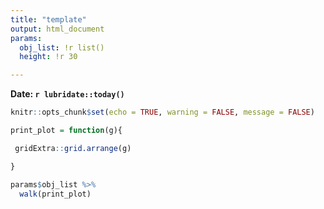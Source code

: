 ```yaml
---
title: "template"
output: html_document
params:
  obj_list: !r list()
  height: !r 30

---
```


**Date: `r lubridate::today()`**

```r
knitr::opts_chunk$set(echo = TRUE, warning = FALSE, message = FALSE)
```

```r


print_plot = function(g){

 gridExtra::grid.arrange(g)   

}

params$obj_list %>%
  walk(print_plot)

```

